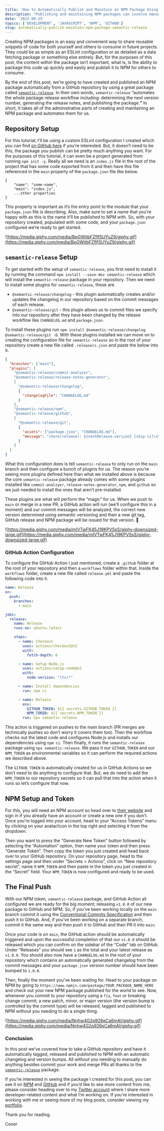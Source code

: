```yaml
---
title: 'How to Automatically Publish and Maintain an NPM Package Using `semantic-release`'
description: "Publishing and maintaining NPM packages can involve manual administrative tasks but it doesn't need to. semantic-release can automate it for us, here's how."
date: '2022-09-25'
topics: ['DEVELOPMENT', 'JAVASCRIPT', 'NPM', 'GITHUB']
slug: automatically-publish-maintain-npm-package-semantic-release
---
```


Creating NPM packages is an easy and convenient way to share reusable snippets of code for both yourself and others to consume in future projects. They could be as simple as an ESLint configuration or as detailed as a data fetching package or something else entirely. But, for the purposes of this post, the content within the package isn’t important, what is, is the ability to package this code up quickly and easily and publish it to NPM for others to consume.

By the end of this post, we’re going to have created and published an NPM package automatically from a GitHub repository by using a great package called [`semantic-release`](https://github.com/semantic-release/semantic-release). In their own words, `semantic-release` “automates the whole package release workflow including: determining the next version number, generating the release notes, and publishing the package.**”** In short, it takes all of the administrative parts of creating and maintaining an NPM package and automates them for us.

## Repository Setup

For this tutorial, I’ll be using a custom ESLint configuration I created which you can find [on GitHub here](https://github.com/conermurphy/eslint-config-conermurphy) if you’re interested. But, it doesn’t need to be this, the package you publish can be pretty much anything you want. For the purposes of this tutorial, it can even be a project generated from running `npm init -y`. Really all we need is an `index.js` file in the root of the project that has some code exported from it and then have this file referenced in the `main` property of the `package.json` file like below.

```jsx:[]:package.json:NODEJS
{
	"name": "some-name",
	"main": "index.js",
	...other properties
}
```

This property is important as it’s the entry point to the module that your `package.json` file is describing. Also, make sure to set a name that you’re happy with as this is the name it’ll be published to NPM with. So, with your repository created, populated with some code, and your `package.json` configured we’re ready to get started.

![https://media.giphy.com/media/BpGWitbFZflfSUYuZ9/giphy.gif](https://media.giphy.com/media/BpGWitbFZflfSUYuZ9/giphy.gif)

## `semantic-release` Setup

To get started with the setup of `semantic-release`, you first need to install it by running the command `npm install --save-dev semantic-release` which will install the `semantic-release` package in your repository. Then we need to install some plugins for `semantic-release`, these are.

- `@semantic-release/changelog` - this plugin automatically creates and/or updates the changelog in our repository based on the commit messages of each release.
- `@semantic-release/git` - this plugin allows us to commit files we specify into our repository after they have been changed by the release workflow like `CHANGELOG.md` and `package.json`.

To install these plugins run `npm install @semantic-release/changelog @semantic-release/git -D`. With these plugins installed we can move on to creating the configuration file for `semantic-release` so in the root of your repository create a new file called `.releaserc.json` and paste the below into it.

```json:[]:.releaserc.json
{
  "branches": ["main"],
  "plugins": [
    "@semantic-release/commit-analyzer",
    "@semantic-release/release-notes-generator",
    [
      "@semantic-release/changelog",
      {
        "changelogFile": "CHANGELOG.md"
      }
    ],
    "@semantic-release/npm",
    "@semantic-release/github",
    [
      "@semantic-release/git",
      {
        "assets": ["package.json", "CHANGELOG.md"],
        "message": "chore(release): ${nextRelease.version} [skip ci]\n\n${nextRelease.notes}"
      }
    ]
  ]
}
```

What this configuration does is tell `semantic-release` to only run on the `main` branch and then configure a bunch of plugins for us. The reason you’re seeing more plugins defined here than what we installed above is because the core `semantic-release` package already comes with some plugins installed like `commit-analzyer`, `release-notes-generator`, `npm`, and `github` so we just needed to install the ones that aren’t pre-installed.

These plugins are what will perform the “magic” for us. When we push to `main` or merge in a new PR, a GitHub action will run (we’ll configure this in a moment) and our commit messages will be analyzed, the correct new version determined using semantic versioning and then a new git tag, GitHub release and NPM package will be issued for that version. 🤯

![https://media.giphy.com/media/mIVTwFK45J19KPVSsS/giphy-downsized-large.gif](https://media.giphy.com/media/mIVTwFK45J19KPVSsS/giphy-downsized-large.gif)

### GitHub Action Configuration

To configure the GitHub Action I just mentioned, create a `.github` folder at the root of your repository and then a `workflows` folder within that. Inside the `workflows` folder, create a new file called `release.yml` and paste the following code into it.

```yaml:[]:release.yml
name: Release
on:
  push:
    branches:
      - main

jobs:
  release:
    name: Release
    runs-on: ubuntu-latest

    steps:
      - name: Checkout
        uses: actions/checkout@v2
        with:
          fetch-depth: 0

      - name: Setup Node.js
        uses: actions/setup-node@v2
        with:
          node-version: "lts/*"

      - name: Install dependencies
        run: npm ci

      - name: Release
        env:
          GITHUB_TOKEN: ${{ secrets.GITHUB_TOKEN }}
          NPM_TOKEN: ${{ secrets.NPM_TOKEN }}
        run: npx semantic-release
```

This action is triggered on pushes to the main branch (PR merges are technically pushes so don’t worry it covers them too). Then the workflow checks out the latest code and configures Node.js and installs our dependencies using `npm ci`. Then finally, it runs the `semantic-release` package using `npx semantic-release`. We pass it our `GITHUB_TOKEN` and our `NPM_TOKEN` as environmental variables so it can perform the required actions we described above.

The `GITHUB_TOKEN` is automatically created for us in GitHub Actions so we don’t need to do anything to configure that. But, we do need to add the `NPM_TOKEN` to our repository secrets so it can pull that into the action when it runs so let’s configure that now.

## NPM Setup and Token

For this, you will need an NPM account so head over to [their website](https://www.npmjs.com/) and sign in if you already have an account or create a new one if you don’t. Once you’re logged into your account, head to your “Access Tokens” menu by clicking on your avatar/icon in the top right and selecting it from the dropdown.

Then you want to press the “Generate New Token” button followed by selecting the “Automation” option, then name your token and then press “Generate Token”. Then copy the token you just created and head back over to your GitHub repository. On your repository page, head to the settings page and then under “Secrets > Actions”, click on “New repository secret”, name it `NPM_TOKEN` and then paste in the token you just created in the “Secret” field. Your `NPM_TOKEN` is now configured and ready to be used.

## The Final Push

With our NPM token, `semantic-release` package, and GitHub Action all configured we are ready for the big moment; releasing `v1.0.0` of our new package to GitHub and NPM. So, if you’ve been working locally on the `main` branch commit it using the [Conventional Commits Specification](https://www.conventionalcommits.org/en/v1.0.0/) and then push it to GitHub. And, if you’ve been working on a separate branch, commit it the same way and then push it to GitHub and then PR it into `main`.

Once your code is on `main`, the GitHub action should be automatically triggered and upon the successful completion of that our `v1.0.0` should be released which you can confirm on the sidebar of the “Code” tab on GitHub. Under “Releases” you should see `1` as the total and your latest release as `v1.0.0`. You should also now have a `CHANGELOG.md` in the root of your repository which contains an automatically generated changelog from the commit messages and your `package.json` version number should have been bumped to `1.0.0`.

Then, finally the moment you’ve been waiting for. Head to your package on NPM by going to `https://www.npmjs.com/package/YOUR_PACKAGE_NAME_HERE` and check out your new NPM package published for the world to see. Now, whenever you commit to your repository using a `fix`, `feat` or breaking change commit; a new patch, minor, or major version (the version bump is controlled by the commit type) will be released, tagged and published to NPM without you needing to do a single thing.

![https://media.giphy.com/media/Nnhw4G2p926eCa6mAl/giphy.gif](https://media.giphy.com/media/Nnhw4G2p926eCa6mAl/giphy.gif)

### Conclusion

In this post we’ve covered how to take a GitHub repository and have it automatically tagged, released and published to NPM with an automatic changelog and version bumps. All without you needing to manually do anything besides commit your work and merge PRs all thanks to the [`semantic-release`](https://github.com/semantic-release/semantic-release) package.

If you’re interested in seeing the package I created for this post, you can see it on [NPM](https://www.npmjs.com/package/eslint-config-conermurphy) and [GitHub](https://github.com/conermurphy/eslint-config-conermurphy) and if you’d like to see more content from me, please consider heading over to my [Twitter account](https://twitter.com/mrConerMurphy/) where I share more developer-related content and what I’m working on. If you’re interested in working with me or seeing more of my blog posts, consider viewing my [portfolio](https://conermurphy.com/).

Thank you for reading.

Coner
